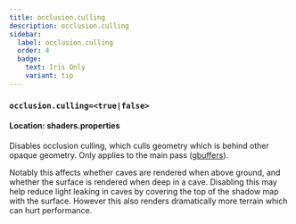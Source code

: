 ```yaml
---
title: occlusion.culling
description: occlusion.culling
sidebar:
  label: occlusion.culling
  order: 4
  badge:
    text: Iris Only
    variant: tip
---
```


### `occlusion.culling=<true|false>`

#### Location: shaders.properties

Disables occlusion culling, which culls geometry which is behind other opaque geometry. Only applies to the main pass ([gbuffers](/reference/programs/gbuffers)).

Notably this affects whether caves are rendered when above ground, and whether the surface is rendered when deep in a cave. Disabling this may help reduce light leaking in caves by covering the top of the shadow map with the surface. However this also renders dramatically more terrain which can hurt performance.